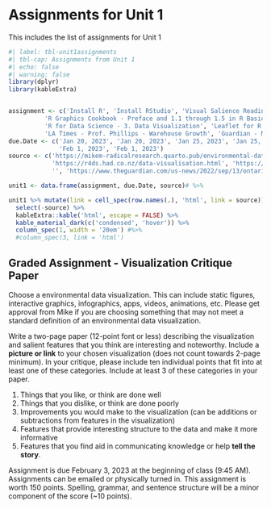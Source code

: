 # Assignments for Unit 1 {#sec-assignment1}

::: {.callout-note appearance="simple"}
This includes the list of assignments for Unit 1
:::

```r
#| label: tbl-unit1assignments
#| tbl-cap: Assignments from Unit 1
#| echo: false
#| warning: false
library(dplyr)
library(kableExtra)


assignment <- c('Install R', 'Install RStudio', 'Visual Salience Reading',
          'R Graphics Cookbook - Preface and 1.1 through 1.5 in R Basics',
          'R for Data Science - 3. Data Visualization', 'Leaflet for R',
          'LA Times - Prof. Phillips - Warehouse Growth', 'Guardian - Maanvi Singh - Ontario Warehouses')
due.Date <- c('Jan 20, 2023', 'Jan 20, 2023', 'Jan 25, 2023', 'Jan 25, 2023', 'Jan 27, 2023', 'Jan 27, 2023',
              'Feb 1, 2023', 'Feb 1, 2023')
source <- c('https://mikem-radicalresearch.quarto.pub/environmental-data-visualization/tools.html',  'https://mikem-radicalresearch.quarto.pub/environmental-data-visualization/tools.html',          'http://www.scholarpedia.org/article/Visual_salience', 'https://r-graphics.org/',
            'https://r4ds.had.co.nz/data-visualisation.html', 'https://rstudio.github.io/leaflet/',
            '', 'https://www.theguardian.com/us-news/2022/sep/13/ontario-california-amazon-warehouses')

unit1 <- data.frame(assignment, due.Date, source)# %>% 

unit1 %>% mutate(link = cell_spec(row.names(.), 'html', link = source)) %>% 
  select(-source) %>% 
  kableExtra::kable('html', escape = FALSE) %>% 
  kable_material_dark(c('condensed', 'hover')) %>% 
  column_spec(1, width = '20em') #%>% 
  #column_spec(3, link = 'html')

```

## Graded Assignment - Visualization Critique Paper

Choose a environmental data visualization. This can include static figures, interactive graphics, infographics, apps, videos, animations, etc. Please get approval from Mike if you are choosing something that may not meet a standard definition of an environmental data visualization.  

Write a two-page paper (12-point font or less) describing the visualization and salient features that you think are interesting and noteworthy. Include a **picture or link** to your chosen visualization (does not count towards 2-page minimum). In your critique, please include ten individual points that fit into at least one of these categories. Include at least 3 of these categories in your paper.

1. Things that you like, or think are done well
2. Things that you dislike, or think are done poorly
3. Improvements you would make to the visualization (can be additions or subtractions from features in the visualization)
4. Features that provide interesting structure to the data and make it more informative
5. Features that you find aid in communicating knowledge or help **tell the story**.  

Assignment is due February 3, 2023 at the beginning of class (9:45 AM).  Assignments can be emailed or physically turned in. This assignment is worth 150 points. Spelling, grammar, and sentence structure will be a minor component of the score (~10 points).    